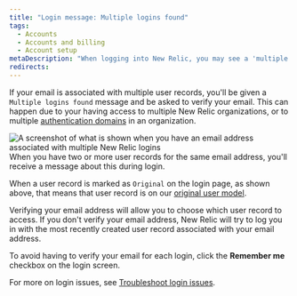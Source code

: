 ```yaml
---
title: "Login message: Multiple logins found"
tags:
  - Accounts
  - Accounts and billing
  - Account setup
metaDescription: "When logging into New Relic, you may see a 'multiple logins found' message and be asked to verify your email."
redirects:
---
```



If your email is associated with multiple user records, you'll be given a `Multiple logins found` message and be asked to verify your email. This can happen due to your having access to multiple New Relic organizations, or to multiple [authentication domains](/docs/accounts/accounts-billing/new-relic-one-user-management/authentication-domains-saml-sso-scim-more) in an organization. 

<img title="Login UI for email addresses with multiple user records" alt="A screenshot of what is shown when you have an email address associated with multiple New Relic logins" src={loginMultipleAccountsView}/>
<figcaption>When you have two or more user records for the same email address, you'll receive a message about this during login.</figcaption>

When a user record is marked as `Original` on the login page, as shown above, that means that user record is on our [original user model](/docs/accounts/original-accounts-billing/original-users-roles/overview-user-models). 

Verifying your email address will allow you to choose which user record to access. If you don't verify your email address, New Relic will try to log you in with the most recently created user record associated with your email address.

To avoid having to verify your email for each login, click the **Remember me** checkbox on the login screen.

For more on login issues, see [Troubleshoot login issues](/docs/accounts/accounts-billing/account-setup/troubleshoot-new-relics-password-email-address-login-problems).

